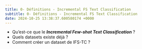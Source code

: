 ```yaml
---
title: 0- Définitions - Incremental FS Text Classification
subtitle: 0- Définitions - Incremental FS Text Classification
date: 2024-10-25 13:38:37.600580174 +0000
---
```

- Qu'est-ce que le ***Incremental Few-shot Text Classification*** ?
- Quels datasets existe déjà ?
- Comment créer un dataset de IFS-TC ?
